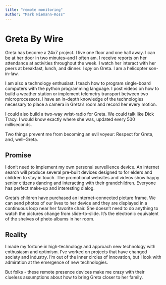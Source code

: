 ```yaml
---
title: "remote monitoring"
author: "Mark Niemann-Ross"
---
```


# Greta By Wire

Greta has become a 24x7 project. I live one floor and one hall away. I can be at her door in two minutes--and I often am. I receive reports on her attendance at activities throughout the week. I watch her interact with her peers at breakfast, lunch, and dinner. I *spy* on Greta. I am a helicopter son-in-law.

I am also a technology enthusiast. I teach how to program single-board computers with the python programming language. I post videos on how to build a weather station or implement telemetry transport between two microprocessors. I have an in-depth knowledge of the technologies necessary to place a camera in Greta's room and record her every motion.

I could also build a two-way wrist-radio for Greta. We could talk like Dick Tracy. I would know exactly where she was, updated every 500 milliseconds.

Two things prevent me from becoming an evil voyeur: Respect for Greta, and, well--Greta.

## Promise

I don't need to implement my own personal survellience device. An internet search will produce several pre-built devices designed to for elders and children to stay in touch. The promotional websites and videos show happy senior citizens dancing and interacting with their grandchildren. Everyone has perfect make-up and interesting dialog.

Greta's children have purchased an internet-connected picture frame. We can send photos of our lives to her device and they are displayed in a continuous loop near her favorite chair. She doesn't need to do anything to watch the pictures change from slide-to-slide. It's the electronic equivalent of the shelves of photo albums in her room.

## Reality

I made my fortune in high-technology and approach new technology with enthusiasm and optimism. I've worked on projects that have changed society and industry. I'm out of the inner circles of innovation, but I look with admiration at the emergence of new technologies.

But folks - these remote presence devices make me crazy with their clueless assumptions about how to bring Greta closer to her family.

